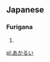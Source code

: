==Japanese==                             
===Furigana===
{{furigana|akarui}}
#{{japdef|明るい|[[bright]]}}

[[pl:あかるい]]